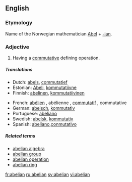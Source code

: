 {{see|Abelian}}
==English==

===Etymology===
Name of the Norwegian mathematician [[w:Niels Henrik Abel|Abel]] + [[-ian]].

===Adjective===
{{en-adj}}

# {{algebra}} Having a [[commutative]] defining operation.

=====Translations=====

{{trans-top|math: of a group}}
*Dutch: [[abels]], [[commutatief]]
*Estonian: [[Abeli]], [[kommutatiivne]]
*Finnish: [[abelinen]], [[kommutatiivinen]]
{{trans-mid}}
*French: [[abélien]] {{m}}, abélienne {{f}}, [[commutatif]] {{m}}, commutative {{f}}
*German: [[abelsch]], [[kommutativ]]
*Portuguese: [[abeliano#Portuguese|abeliano]]
*Swedish: [[abelsk]], [[kommutativ]]
*Spanish: [[abeliano]],[[conmutativo]]
{{trans-bottom}}

=====Related terms=====
*[[abelian algebra]]
*[[abelian group]]
*[[abelian operation]] <!-- less widely attested -->
*[[abelian ring]]

[[fr:abelian]]
[[ru:abelian]]
[[sv:abelian]]
[[vi:abelian]]